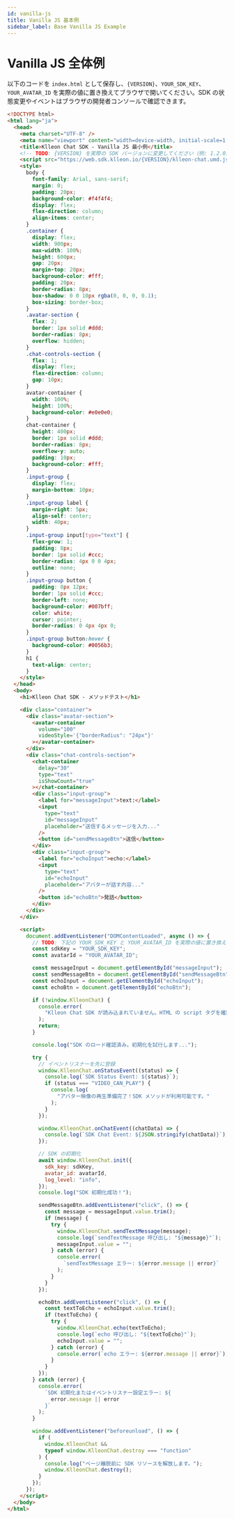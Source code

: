 ```yaml
---
id: vanilla-js
title: Vanilla JS 基本例
sidebar_label: Base Vanilla JS Example
---
```



<Head>
  <title>{`Klleon Chat SDK Vanilla JS 例 - index.html 単一ファイル実行`}</title>
  <meta
    name="description"
    content="Klleon Chat SDK をインストールなしで即座に使用できる Vanilla JS の例を提供します。index.html 1つのファイルで SDK 初期化、アバターメッセージ送信、echo 発話までテスト可能です。"
  />
  <meta
    name="keywords"
    content="Klleon Chat SDK, Vanilla JS, SDK 例, index.html 実行, JavaScript チャットボット, アバターメソッド, sendTextMessage, echo, SDK 初期化, script タグ連携, デジタルヒューマン, クレオン"
  />
</Head>

# Vanilla JS 全体例

以下のコードを `index.html` として保存し、`{VERSION}`、`YOUR_SDK_KEY`、`YOUR_AVATAR_ID` を実際の値に置き換えてブラウザで開いてください。SDK の状態変更やイベントはブラウザの開発者コンソールで確認できます。

```html title="index.html"
<!DOCTYPE html>
<html lang="ja">
  <head>
    <meta charset="UTF-8" />
    <meta name="viewport" content="width=device-width, initial-scale=1.0" />
    <title>Klleon Chat SDK - Vanilla JS 最小例</title>
    <!-- TODO: {VERSION} を実際の SDK バージョンに変更してください（例: 1.2.0） -->
    <script src="https://web.sdk.klleon.io/{VERSION}/klleon-chat.umd.js"></script>
    <style>
      body {
        font-family: Arial, sans-serif;
        margin: 0;
        padding: 20px;
        background-color: #f4f4f4;
        display: flex;
        flex-direction: column;
        align-items: center;
      }
      .container {
        display: flex;
        width: 900px;
        max-width: 100%;
        height: 600px;
        gap: 20px;
        margin-top: 20px;
        background-color: #fff;
        padding: 20px;
        border-radius: 8px;
        box-shadow: 0 0 10px rgba(0, 0, 0, 0.1);
        box-sizing: border-box;
      }
      .avatar-section {
        flex: 2;
        border: 1px solid #ddd;
        border-radius: 8px;
        overflow: hidden;
      }
      .chat-controls-section {
        flex: 1;
        display: flex;
        flex-direction: column;
        gap: 10px;
      }
      avatar-container {
        width: 100%;
        height: 100%;
        background-color: #e0e0e0;
      }
      chat-container {
        height: 400px;
        border: 1px solid #ddd;
        border-radius: 8px;
        overflow-y: auto;
        padding: 10px;
        background-color: #fff;
      }
      .input-group {
        display: flex;
        margin-bottom: 10px;
      }
      .input-group label {
        margin-right: 5px;
        align-self: center;
        width: 40px;
      }
      .input-group input[type="text"] {
        flex-grow: 1;
        padding: 8px;
        border: 1px solid #ccc;
        border-radius: 4px 0 0 4px;
        outline: none;
      }
      .input-group button {
        padding: 8px 12px;
        border: 1px solid #ccc;
        border-left: none;
        background-color: #007bff;
        color: white;
        cursor: pointer;
        border-radius: 0 4px 4px 0;
      }
      .input-group button:hover {
        background-color: #0056b3;
      }
      h1 {
        text-align: center;
      }
    </style>
  </head>
  <body>
    <h1>Klleon Chat SDK - メソッドテスト</h1>

    <div class="container">
      <div class="avatar-section">
        <avatar-container
          volume="100"
          videoStyle='{"borderRadius": "24px"}'
        ></avatar-container>
      </div>
      <div class="chat-controls-section">
        <chat-container
          delay="30"
          type="text"
          isShowCount="true"
        ></chat-container>
        <div class="input-group">
          <label for="messageInput">text:</label>
          <input
            type="text"
            id="messageInput"
            placeholder="送信するメッセージを入力..."
          />
          <button id="sendMessageBtn">送信</button>
        </div>
        <div class="input-group">
          <label for="echoInput">echo:</label>
          <input
            type="text"
            id="echoInput"
            placeholder="アバターが話す内容..."
          />
          <button id="echoBtn">発話</button>
        </div>
      </div>
    </div>

    <script>
      document.addEventListener("DOMContentLoaded", async () => {
        // TODO: 下記の YOUR_SDK_KEY と YOUR_AVATAR_ID を実際の値に置き換えてください。
        const sdkKey = "YOUR_SDK_KEY";
        const avatarId = "YOUR_AVATAR_ID";

        const messageInput = document.getElementById("messageInput");
        const sendMessageBtn = document.getElementById("sendMessageBtn");
        const echoInput = document.getElementById("echoInput");
        const echoBtn = document.getElementById("echoBtn");

        if (!window.KlleonChat) {
          console.error(
            "Klleon Chat SDK が読み込まれていません。HTML の script タグを確認してください。"
          );
          return;
        }

        console.log("SDK のロード確認済み。初期化を試行します...");

        try {
          // イベントリスナーを先に登録
          window.KlleonChat.onStatusEvent((status) => {
            console.log(`SDK Status Event: ${status}`);
            if (status === "VIDEO_CAN_PLAY") {
              console.log(
                "アバター映像の再生準備完了！SDK メソッドが利用可能です。"
              );
            }
          });

          window.KlleonChat.onChatEvent((chatData) => {
            console.log(`SDK Chat Event: ${JSON.stringify(chatData)}`);
          });

          // SDK の初期化
          await window.KlleonChat.init({
            sdk_key: sdkKey,
            avatar_id: avatarId,
            log_level: "info",
          });
          console.log("SDK 初期化成功！");

          sendMessageBtn.addEventListener("click", () => {
            const message = messageInput.value.trim();
            if (message) {
              try {
                window.KlleonChat.sendTextMessage(message);
                console.log(`sendTextMessage 呼び出し: "${message}"`);
                messageInput.value = "";
              } catch (error) {
                console.error(
                  `sendTextMessage エラー: ${error.message || error}`
                );
              }
            }
          });

          echoBtn.addEventListener("click", () => {
            const textToEcho = echoInput.value.trim();
            if (textToEcho) {
              try {
                window.KlleonChat.echo(textToEcho);
                console.log(`echo 呼び出し: "${textToEcho}"`);
                echoInput.value = "";
              } catch (error) {
                console.error(`echo エラー: ${error.message || error}`);
              }
            }
          });
        } catch (error) {
          console.error(
            `SDK 初期化またはイベントリスナー設定エラー: ${
              error.message || error
            }`
          );
        }

        window.addEventListener("beforeunload", () => {
          if (
            window.KlleonChat &&
            typeof window.KlleonChat.destroy === "function"
          ) {
            console.log("ページ離脱前に SDK リソースを解放します。");
            window.KlleonChat.destroy();
          }
        });
      });
    </script>
  </body>
</html>
```

